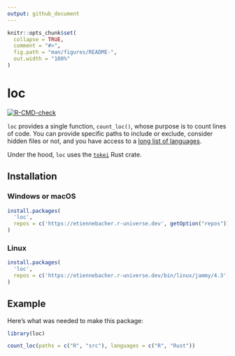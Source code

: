 ```yaml
---
output: github_document
---
```


<!-- README.md is generated from README.Rmd. Please edit that file -->

```r
knitr::opts_chunk$set(
  collapse = TRUE,
  comment = "#>",
  fig.path = "man/figures/README-",
  out.width = "100%"
)
```

# loc

<!-- badges: start -->
[![R-CMD-check](https://github.com/etiennebacher/loc/actions/workflows/R-CMD-check.yaml/badge.svg)](https://github.com/etiennebacher/loc/actions/workflows/R-CMD-check.yaml)
<!-- badges: end -->

`loc` provides a single function, `count_loc()`, whose purpose is to count lines
of code. You can provide specific paths to include or exclude, consider hidden
files or not, and you have access to a [long list of languages](https://github.com/XAMPPRocky/tokei?tab=readme-ov-file#supported-languages).

Under the hood, `loc` uses the [`tokei`](https://github.com/XAMPPRocky/tokei)
Rust crate.


## Installation

### Windows or macOS

```r
install.packages(
  'loc', 
  repos = c('https://etiennebacher.r-universe.dev', getOption("repos"))
)
```

### Linux

```r
install.packages(
  'loc', 
  repos = c('https://etiennebacher.r-universe.dev/bin/linux/jammy/4.3', getOption("repos"))
)
```


## Example

Here's what was needed to make this package:

```r
library(loc)

count_loc(paths = c("R", "src"), languages = c("R", "Rust"))
```


